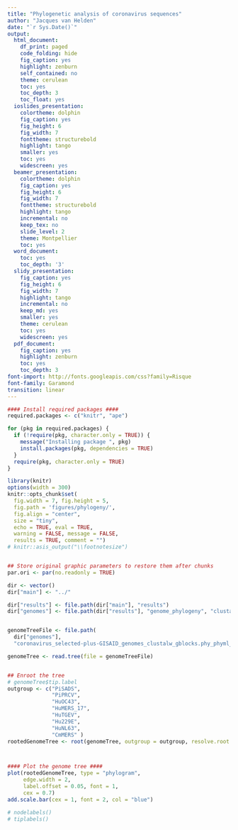 ```yaml
---
title: "Phylogenetic analysis of coronavirus sequences"
author: "Jacques van Helden"
date: "`r Sys.Date()`"
output:
  html_document:
    df_print: paged
    code_folding: hide
    fig_caption: yes
    highlight: zenburn
    self_contained: no
    theme: cerulean
    toc: yes
    toc_depth: 3
    toc_float: yes
  ioslides_presentation:
    colortheme: dolphin
    fig_caption: yes
    fig_height: 6
    fig_width: 7
    fonttheme: structurebold
    highlight: tango
    smaller: yes
    toc: yes
    widescreen: yes
  beamer_presentation:
    colortheme: dolphin
    fig_caption: yes
    fig_height: 6
    fig_width: 7
    fonttheme: structurebold
    highlight: tango
    incremental: no
    keep_tex: no
    slide_level: 2
    theme: Montpellier
    toc: yes
  word_document:
    toc: yes
    toc_depth: '3'
  slidy_presentation:
    fig_caption: yes
    fig_height: 6
    fig_width: 7
    highlight: tango
    incremental: no
    keep_md: yes
    smaller: yes
    theme: cerulean
    toc: yes
    widescreen: yes
  pdf_document:
    fig_caption: yes
    highlight: zenburn
    toc: yes
    toc_depth: 3
font-import: http://fonts.googleapis.com/css?family=Risque
font-family: Garamond
transition: linear
---
```


```r
#### Install required packages ####
required.packages <- c("knitr", "ape")

for (pkg in required.packages) {
  if (!require(pkg, character.only = TRUE)) {
    message("Installing package ", pkg)
    install.packages(pkg, dependencies = TRUE)
  }
  require(pkg, character.only = TRUE)
}


```



```r
library(knitr)
options(width = 300)
knitr::opts_chunk$set(
  fig.width = 7, fig.height = 5, 
  fig.path = 'figures/phylogeny/',
  fig.align = "center", 
  size = "tiny", 
  echo = TRUE, eval = TRUE, 
  warning = FALSE, message = FALSE, 
  results = TRUE, comment = "")
# knitr::asis_output("\\footnotesize")


## Store original graphic parameters to restore them after chunks
par.ori <- par(no.readonly = TRUE)


```

```r
dir <- vector()
dir["main"] <- "../"

dir["results"] <- file.path(dir["main"], "results")
dir["genomes"] <- file.path(dir["results"], "genome_phylogeny", "clustalw_alignments")



```



```r
genomeTreeFile <- file.path(
  dir["genomes"],
  "coronavirus_selected-plus-GISAID_genomes_clustalw_gblocks.phy_phyml_tree.phb")

genomeTree <- read.tree(file = genomeTreeFile)


## Enroot the tree
# genomeTree$tip.label
outgroup <- c("PiSADS",
              "PiPRCV",
              "HuOC43",
              "HuMERS_17",
              "HuTGEV",
              "Hu229E",
              "HuNL63",
              "CmMERS" )
rootedGenomeTree <- root(genomeTree, outgroup = outgroup, resolve.root = TRUE)




```

```r

#### Plot the genome tree ####
plot(rootedGenomeTree, type = "phylogram", 
     edge.width = 2,
     label.offset = 0.05, font = 1, 
     cex = 0.7)
add.scale.bar(cex = 1, font = 2, col = "blue")

# nodelabels()
# tiplabels()



```


